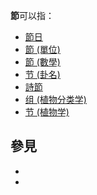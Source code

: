 '''節'''可以指：
* [[節日|節日]]
* [[節_(單位)|節 (單位)]]
* [[節_(數學)|節 (數學)]]
* [[节_(卦名)|节 (卦名)]]
* [[詩節|詩節]]
* [[组_(植物分类学)|组 (植物分类学)]]
* [[节_(植物学)|节 (植物学)]]

== 參見 ==
* {{Lookfrom|節}}
* {{Lookfrom|节}}

{{disambig|J|cat=一字消歧義}}